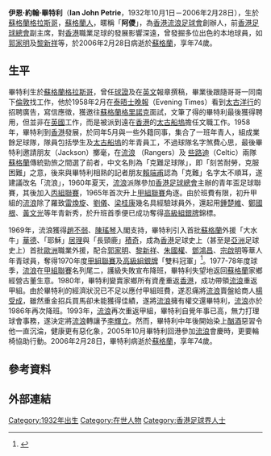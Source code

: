 {{Infobox Person
| name          = 畢特利 <br> Ian Petrie
| image         = 
| image_size    = 
| birth_date    = {{birth date|1932|10|1}}
| birth_place   = [[蘇格蘭|蘇格蘭]]，[[格拉斯哥|格拉斯哥]]
| death_date    = {{Death date and age|2006|2|28|1932|10|1}}
| death_place   = [[蘇格蘭|蘇格蘭]]
| nationality   = [[蘇格蘭|蘇格蘭]]
| education     = 
| alma_mater    = 
| occupation    = 
| known_for     =[[香港流浪足球會|流浪]]
| employer      =
| height        = {{height|m=1.75}}
| weight        = 
| title         = [[香港流浪足球會|流浪]]創辦人
| parents       = 
}}

'''伊恩·約翰·畢特利'''（'''Ian John Petrie'''，1932年10月1日－2006年2月28日），生於[[蘇格蘭|蘇格蘭]][[格拉斯哥|格拉斯哥]]，[[蘇格蘭人|蘇格蘭人]]，暱稱「'''阿儍'''」，為[[香港流浪足球會|香港流浪足球會]]創辦人，前[[香港足球總會|香港足球總會]]副主席，對[[香港|香港]]職業足球的發展影響深遠，曾發掘多位出色的本地球員，如[[郭家明|郭家明]]及[[黎新祥|黎新祥]]等，於2006年2月28日病逝於[[蘇格蘭|蘇格蘭]]，享年74歲。

==生平==
畢特利生於[[蘇格蘭|蘇格蘭]][[格拉斯哥|格拉斯哥]]，曾任[[裁判_(足球)|球證]]及在[[英文|英文]]報章撰稿，畢業後跟隨哥哥一同南下[[倫敦|倫敦]]找工作，他於1958年2月在[[泰晤士晚報|泰晤士晚報]]（Evening Times）看到[[太古洋行|太古洋行]]的招聘廣告，寫信應徵，獲邀往[[蘇格蘭|蘇格蘭]][[格里諾克|格里諾克]]面試，文筆了得的畢特利最後獲得聘用，但並非在[[英國|英國]]工作，而是被派到遠在[[香港|香港]]的[[太古船塢|太古船塢]]擔任文職工作。1958年，畢特利到[[香港|香港]]發展，於同年5月與一些外籍同事，集合了一班年青人，組成業餘足球隊，隊員包括學生及[[太古船塢|太古船塢]]的年青員工，不過球隊名字煞費心思，最後畢特利邀請朋友（Jackson）擲毫，在[[格拉斯哥流浪|流浪]] （Rangers）及 [[些路迪|些路迪]]（Celtic）兩隊[[蘇格蘭|蘇格蘭]]傳統勁旅之間選了前者，中文名則為「克難足球隊」，即「刻苦耐勞，克服困難」之意，後來與畢特利相熟的記者朋友[[賴端甫|賴端甫]]認為「克難」名字太不順耳，遂建議改名「流浪」，1960年夏天，[[香港流浪足球會|流浪]]派隊參加[[香港足球總會|香港足球總會]]主辦的青年盃足球聯賽，其後加入[[香港丙組足球聯賽|丙組聯賽]]，1965年首次升上[[香港甲組足球聯賽|甲組聯賽]]角逐。由於班費有限，初升甲組的[[香港流浪足球會|流浪]]除了羅致[[雷煥旋|雷煥旋]]、[[劉儀|劉儀]]、[[梁桂康|梁桂康]]幾名具經驗球員外，還起用[[鍾楚維|鍾楚維]]、[[鄭國根|鄭國根]]、[[黃文光|黃文光]]等年青新秀，於升班首季便已成功奪得[[香港足球高級銀牌賽|高級組銀牌]]錦標。

1969年，流浪獲得[[趙不弱|趙不弱]]、[[陳瑤琴|陳瑤琴]]入閣支持，畢特利引入首批[[蘇格蘭|蘇格蘭]]外援「大水牛」[[華德·遮律|華德]]、「耶穌」[[戴歷·居里|居理]]與「長頸鹿」[[積奇|積奇]]，成為[[香港|香港]]足球史上（甚至是[[亞洲|亞洲]]足球史上）首批[[歐洲|歐洲]]職業外援，配合[[郭家明|郭家明]]、[[黎新祥|黎新祥]]、[[朱國權|朱國權]]、[[鄧鴻昌|鄧鴻昌]]、[[宗啟明|宗啟明]]等華人年青球員，奪得1970年度[[香港甲組足球聯賽|甲組聯賽]]及[[香港足球高級銀牌賽|高級組銀牌]]「雙料冠軍」<ref>{{Cite web |url=http://www.rangers.com.hk/history.html#19691980 |title=流浪球會歷史1969-1980 |accessdate=2010-03-14 |archive-date=2010-01-10 |archive-url=https://web.archive.org/web/20100110055303/http://www.rangers.com.hk/history.html#19691980 |dead-url=no }}</ref>。1977-78年度球季，[[香港流浪足球會|流浪]]在[[香港甲組足球聯賽|甲組聯賽]]名列尾二，護級失敗宣布降班，畢特利失望地返回[[蘇格蘭|蘇格蘭]]家鄉經營古董生意。1980年，畢特利變賣家鄉所有資產重返[[香港|香港]]，成功帶領[[香港流浪足球會|流浪]]重返甲組。由於畢特利的經濟狀況已不足以應付甲組班費，遂忍痛將[[香港流浪足球會|流浪]]賣盤給商人[[楊受成|楊受成]]，雖然重金招兵買馬卻未能獲得佳績，遂將[[香港流浪足球會|流浪]]擁有權交還畢特利，[[香港流浪足球會|流浪]]亦於1986年再次降班。1993年，[[香港流浪足球會|流浪]]再次重返甲組，畢特利自覺年事已高，無力打理球會事務，遂決定將[[香港流浪足球會|流浪]]轉讓予[[李輝立|李輝立]]。然而，畢特利中年後開始染上[[酗酒|酗酒]]惡習令他一直沉淪，健康更有惡化象，2005年10月畢特利回港參加[[香港流浪足球會|流浪]]會慶時，更要輪椅協助行動。2006年2月28日，畢特利病逝於[[蘇格蘭|蘇格蘭]]，享年74歲。

==參考資料==
{{reflist}}

==外部連結==
{{DEFAULTSORT:Petrie, Ian John}}
[[Category:1932年出生|Category:1932年出生]]
[[Category:在世人物|Category:在世人物]]
[[Category:香港足球界人士|Category:香港足球界人士]]